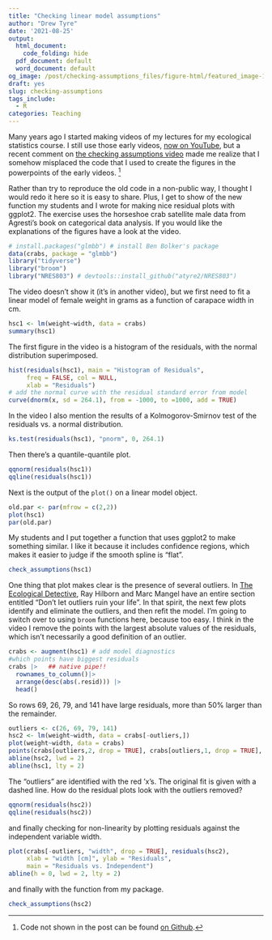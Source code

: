 ```yaml
---
title: "Checking linear model assumptions"
author: "Drew Tyre"
date: '2021-08-25'
output:
  html_document:
    code_folding: hide
  pdf_document: default
  word_document: default
og_image: /post/checking-assumptions_files/figure-html/featured_image-1.png
draft: yes
slug: checking-assumptions
tags_include:
  - R
categories: Teaching
---
```


Many years ago I started making videos of my lectures for my ecological statistics course. I still use those early videos, [now on YouTube](https://youtube.com/playlist?list=PLUFo9SxNSLuaipofuL20_Ynd3QMFTLj18),
but a recent comment on [the checking assumptions video](https://youtu.be/E27HcS9QaT0) made me realize that I somehow misplaced 
the code that I used to create the figures in the powerpoints 
of the early videos. [^1]

Rather than try to reproduce the old code in a non-public way, I 
thought I would redo it here so it is easy to share. Plus, I get 
to show of the new function my students and I wrote for making 
nice residual plots with ggplot2. The exercise uses the horseshoe crab satellite male data from Agresti's book on categorical data analysis. 
If you would like the explanations of the figures have a look at the
video.

```r
# install.packages("glmbb") # install Ben Bolker's package 
data(crabs, package = "glmbb")
library("tidyverse")
library("broom")
library("NRES803") # devtools::install_github("atyre2/NRES803")
```

The video doesn't show it (it's in another video), but we first need to 
fit a linear model of female weight in grams as a function of carapace width in cm.

```r
hsc1 <- lm(weight~width, data = crabs)
summary(hsc1)
```

The first figure in the video is a histogram of the residuals, with 
the normal distribution superimposed.

```r
hist(residuals(hsc1), main = "Histogram of Residuals",
     freq = FALSE, col = NULL,
     xlab = "Residuals")
# add the normal curve with the residual standard error from model
curve(dnorm(x, sd = 264.1), from = -1000, to =1000, add = TRUE)
```

In the video I also mention the results of a Kolmogorov-Smirnov
test of the residuals vs. a normal distribution.

```r
ks.test(residuals(hsc1), "pnorm", 0, 264.1)
```

Then there's a quantile-quantile plot.

```r
qqnorm(residuals(hsc1))
qqline(residuals(hsc1))
```

Next is the output of the `plot()` on a linear model object.

```r
old.par <- par(mfrow = c(2,2))
plot(hsc1)
par(old.par)
```

My students and I put together a function that uses ggplot2
to make something similar. I like it because it includes
confidence regions, which makes it easier to judge if the 
smooth spline is "flat".

```r
check_assumptions(hsc1)
```


One thing that plot makes clear is the presence of several 
outliers. In [The Ecological Detective](https://www.google.com/books/edition/The_Ecological_Detective/katmvQDi8PMC?hl=en), Ray Hilborn and Marc Mangel
have an entire section entitled "Don't let outliers ruin your life". 
In that spirit, the next few plots identify and eliminate the
outliers, and then refit the model. I'm going to switch
over to using `broom` functions here, because too easy.
I think in the video I remove the points with the largest 
absolute values of the residuals, which isn't necessarily
a good definition of an outlier.

```r
crabs <- augment(hsc1) # add model diagnostics 
#which points have biggest residuals
crabs |>   ## native pipe!!
  rownames_to_column()|>
  arrange(desc(abs(.resid))) |>
  head()

```

So rows 69, 26, 79, and 141 have large residuals, more than 50%
larger than the remainder. 

```r
outliers <- c(26, 69, 79, 141)
hsc2 <- lm(weight~width, data = crabs[-outliers,])
plot(weight~width, data = crabs)
points(crabs[outliers,2, drop = TRUE], crabs[outliers,1, drop = TRUE], pch = "x", col = "red")
abline(hsc2, lwd = 2)
abline(hsc1, lty = 2)
```

The "outliers" are identified with the red 'x's. The
original fit is given with a dashed line. How do the
residual plots look with the outliers removed?

```r
qqnorm(residuals(hsc2))
qqline(residuals(hsc2))
```

and finally checking for non-linearity by plotting 
residuals against the independent variable width.

```r
plot(crabs[-outliers, "width", drop = TRUE], residuals(hsc2), 
     xlab = "width [cm]", ylab = "Residuals",
     main = "Residuals vs. Independent")
abline(h = 0, lwd = 2, lty = 2)
```

and finally with the function from my package.

```r
check_assumptions(hsc2)
```

[^1]: Code not shown in the post can be found [on Github](https://github.com/rbind/cheap_shots).



